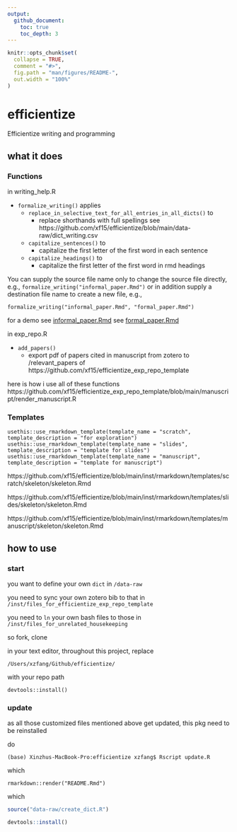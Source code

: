 ```yaml
---
output:
  github_document:
    toc: true
    toc_depth: 3
---
```


<!-- README.md is generated from README.Rmd. Please edit that file -->

```r
knitr::opts_chunk$set(
  collapse = TRUE,
  comment = "#>",
  fig.path = "man/figures/README-",
  out.width = "100%"
)
```

# efficientize



Efficientize writing and programming

## what it does

### Functions

in writing_help.R

* `formalize_writing()` applies
  * `replace_in_selective_text_for_all_entries_in_all_dicts()` to
    * replace shorthands with full spellings see https://github.com/xf15/efficientize/blob/main/data-raw/dict_writing.csv
  * `capitalize_sentences()` to
    * capitalize the first letter of the first word in each sentence
  * `capitalize_headings()` to
    * capitalize the first letter of the first word in rmd headings


You can supply the source file name only to change the source file directly, e.g., `formalize_writing("informal_paper.Rmd")` or in addition supply a destination file name to create a new file, e.g.,

```
formalize_writing("informal_paper.Rmd", "formal_paper.Rmd")
```
for a demo
see [informal_paper.Rmd](https://github.com/xf15/efficientize/tree/main/vignettes/informal_paper.Rmd)
see [formal_paper.Rmd](https://github.com/xf15/efficientize/tree/main/vignettes/formal_paper.Rmd)

in exp_repo.R

* `add_papers()`
  * export pdf of papers cited in manuscript from zotero to /relevant_papers of https://github.com/xf15/efficientize_exp_repo_template

here is how i use all of these functions
https://github.com/xf15/efficientize_exp_repo_template/blob/main/manuscript/render_manuscript.R



### Templates


```
usethis::use_rmarkdown_template(template_name = "scratch", template_description = "for exploration")
usethis::use_rmarkdown_template(template_name = "slides", template_description = "template for slides")
usethis::use_rmarkdown_template(template_name = "manuscript", template_description = "template for manuscript")

```
https://github.com/xf15/efficientize/blob/main/inst/rmarkdown/templates/scratch/skeleton/skeleton.Rmd

https://github.com/xf15/efficientize/blob/main/inst/rmarkdown/templates/slides/skeleton/skeleton.Rmd

https://github.com/xf15/efficientize/blob/main/inst/rmarkdown/templates/manuscript/skeleton/skeleton.Rmd



## how to use

### start

you want to define your own `dict` in `/data-raw`

you need to sync your own zotero bib to that in `/inst/files_for_efficientize_exp_repo_template`

you need to `ln` your own bash files to those in `/inst/files_for_unrelated_housekeeping`

so fork, clone

in your text editor, throughout this project, replace

```
/Users/xzfang/Github/efficientize/
```

with your repo path

```
devtools::install()
```

### update

as all those customized files mentioned above get updated, this pkg need to be reinstalled

do

```
(base) Xinzhus-MacBook-Pro:efficientize xzfang$ Rscript update.R
```

which

```
rmarkdown::render("README.Rmd")
```

which

```r
source("data-raw/create_dict.R")

devtools::install()
```
